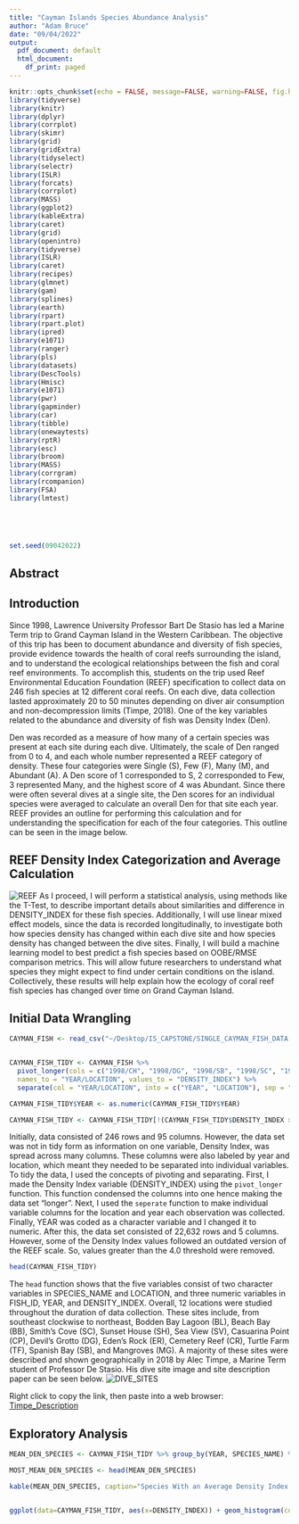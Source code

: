 ```yaml
---
title: "Cayman Islands Species Abundance Analysis"
author: "Adam Bruce"
date: "09/04/2022"
output:
  pdf_document: default
  html_document:
    df_print: paged
---
```



```r
knitr::opts_chunk$set(echo = FALSE, message=FALSE, warning=FALSE, fig.height = 3, fig.width = 6)
library(tidyverse)
library(knitr)
library(dplyr)
library(corrplot)
library(skimr)
library(grid)
library(gridExtra)
library(tidyselect)
library(selectr)
library(ISLR)
library(forcats)
library(corrplot)
library(MASS) 
library(ggplot2)
library(kableExtra)
library(caret)
library(grid)
library(openintro)
library(tidyverse)
library(ISLR)
library(caret)
library(recipes)
library(glmnet)
library(gam)
library(splines)
library(earth)
library(rpart)
library(rpart.plot)
library(ipred)
library(e1071)
library(ranger)
library(pls)
library(datasets)
library(DescTools) 
library(Hmisc)
library(e1071)
library(pwr)
library(gapminder)
library(car) 
library(tibble)
library(onewaytests) 
library(rptR) 
library(esc) 
library(broom) 
library(MASS) 
library(corrgram) 
library(rcompanion)
library(FSA)
library(lmtest) 





set.seed(09042022)
```






## Abstract





\newpage

## Introduction

Since 1998, Lawrence University Professor Bart De Stasio has led a Marine Term trip to Grand Cayman Island in the Western Caribbean. The objective of this trip has been to document abundance and diversity of fish species, provide evidence towards the health of coral reefs surrounding the island, and to understand the ecological relationships between the fish and coral reef environments. To accomplish this, students on the trip used Reef Environmental Education Foundation (REEF) specification to collect data on 246 fish species at 12 different coral reefs. On each dive, data collection lasted approximately 20 to 50 minutes depending on diver air consumption and non-decompression limits (Timpe, 2018). One of the key variables related to the abundance and diversity of fish was Density Index (Den). 

Den was recorded as a measure of how many of a certain species was present at each site during each dive. Ultimately, the scale of Den ranged from 0 to 4, and each whole number represented a REEF category of density. These four categories were Single (S), Few (F), Many (M), and Abundant (A). A Den score of 1 corresponded to S, 2 corresponded to Few, 3 represented Many, and the highest score of 4 was Abundant. Since there were often several dives at a single site, the Den scores for an individual species were averaged to calculate an overall Den for that site each year. REEF provides an outline for performing this calculation and for understanding the specification for each of the four categories. This outline can be seen in the image below. 

## REEF Density Index Categorization and Average Calculation

![REEF](~/Desktop/IS_CAPSTONE/DEN_STANDARDS.png)
As I proceed, I will perform a statistical analysis, using methods like the T-Test, to describe important details about similarities and difference in DENSITY_INDEX for these fish species. Additionally, I will use linear mixed effect models, since the data is recorded longitudinally, to investigate both how species density has changed within each dive site and how species density has changed between the dive sites. Finally, I will build a machine learning model to best predict a fish species based on OOBE/RMSE comparison metrics. This will allow future researchers to understand what species they might expect to find under certain conditions on the island. Collectively, these results will help explain how the ecology of coral reef fish species has changed over time on Grand Cayman Island. 

## Initial Data Wrangling

```r
CAYMAN_FISH <- read_csv("~/Desktop/IS_CAPSTONE/SINGLE_CAYMAN_FISH_DATA.csv")


CAYMAN_FISH_TIDY <- CAYMAN_FISH %>% 
  pivot_longer(cols = c("1998/CH", "1998/DG", "1998/SB", "1998/SC", "1998/TF", "2000/CP", "2000/DG",	"2000/SC",	"2000/CH",	"2000/SB",	"2000/TF",	"2000/SV",	"2000/BB",	"2002/BB",	"2002/DG",	"2002/SB",	"2002/SC",	"2002/SV",	"2002/CP",	"2002/TF",	"2004/CP",	"2004/DG",	"2004/SC",	"2004/SB",	"2004/HM",	"2004/SV",	"2004/BB",	"2006/CR",	"2006/DG",	"2006/CP",	"2006/SB",	"2006/SC",	"2006/SH",	"2006/SV",	"2006/TF",	"2008/BB",	"2008/CP",	"2008/CR",	"2008/DG",	"2008/SC",	"2008/SH",	"2008/SV",	"2008/TF",	"2010/CP",	"2010/CR",	"2010/DG",	"2010/HM",	"2010/SB",	"2010/SC",	"2010/SH",	"2010/SV",	"2010/TF",	"2012/BB",	"2012/CP",	"2012/CR",	"2012/DG",	"2012/ER",	"2012/SV",	"2012/SC",	"2012/SB",	"2012/SH",	"2012/TF",	"2014/BB",	"2014/CP",	"2014/CR",	"2014/CH",	"2014/DG",	"2014/SV",	"2014/SC",	"2014/SB",	"2014/SH",	"2014/TF",	"2016/SC",	"2016/DG",	"2016/CR",	"2016/SH",	"2016/SV",	"2016/CP",	"2016/TF",	"2016/CH",	"2016/SB",	"2016/ER",	"2018/BB",	"2018/CP",	"2018/CR",	"2018/DG",	"2018/ER",	"2018/SV",	"2018/SC",	"2018/SB",	"2018/SH",	"2018/TF"), 
  names_to = "YEAR/LOCATION", values_to = "DENSITY_INDEX") %>%
  separate(col = "YEAR/LOCATION", into = c("YEAR", "LOCATION"), sep = "/")

CAYMAN_FISH_TIDY$YEAR <- as.numeric(CAYMAN_FISH_TIDY$YEAR)

CAYMAN_FISH_TIDY <- CAYMAN_FISH_TIDY[!(CAYMAN_FISH_TIDY$DENSITY_INDEX >= 4.0),]

```

Initially, data consisted of 246 rows and 95 columns. However, the data set was not in tidy form as information on one variable, Density Index, was spread across many columns. These columns were also labeled by year and location, which meant they needed to be separated into individual variables. To tidy the data, I used the concepts of pivoting and separating. First, I made the Density Index variable (DENSITY_INDEX) using the `pivot_longer` function. This function condensed the columns into one hence making the data set "longer". Next, I used the `seperate` function to make individual variable columns for the location and year each observation was collected. Finally, YEAR was coded as a character variable and I changed it to numeric. After this, the data set consisted of 22,632 rows and 5 columns. However, some of the Density Index values followed an outdated version of the REEF scale. So, values greater than the 4.0 threshold were removed.

```r
head(CAYMAN_FISH_TIDY)
```

The `head` function shows that the five variables consist of two character variables in SPECIES_NAME and LOCATION, and three numeric variables in FISH_ID, YEAR, and DENSITY_INDEX. Overall, 12 locations were studied throughout the duration of data collection. These sites include, from southeast clockwise to northeast, Bodden Bay Lagoon (BL), Beach Bay (BB), Smith’s Cove (SC), Sunset House (SH), Sea View (SV), Casuarina Point (CP), Devil’s Grotto (DG), Eden’s Rock (ER), Cemetery Reef (CR), Turtle Farm (TF), Spanish Bay (SB), and Mangroves (MG). A majority of these sites were described and shown geographically in 2018 by Alec Timpe, a Marine Term student of Professor De Stasio. His dive site image and site description paper can be seen below. 
![DIVE_SITES](~/Desktop/IS_CAPSTONE/CAYMAN_MAP.png)

Right click to copy the link, then paste into a web browser: 
[Timpe_Description](file:///Users/adam.bruce/Desktop/IS_CAPSTONE/TIMPE_DESCRIPTION.pdf)





## Exploratory Analysis 

```r

MEAN_DEN_SPECIES <- CAYMAN_FISH_TIDY %>% group_by(YEAR, SPECIES_NAME) %>% summarise(MEAN_DEN = mean(DENSITY_INDEX), STD_DENSITY = sd(DENSITY_INDEX)) %>% filter(MEAN_DEN >= 2.50 & MEAN_DEN <= 4.0) %>% arrange(desc(MEAN_DEN))

MOST_MEAN_DEN_SPECIES <- head(MEAN_DEN_SPECIES)

kable(MEAN_DEN_SPECIES, caption="Species With an Average Density Index Across All Dive Sites of 2.5 or Greater by Year")



```


```r

ggplot(data=CAYMAN_FISH_TIDY, aes(x=DENSITY_INDEX)) + geom_histogram(color="firebrick1", fill = "red4", bins = 10) + facet_wrap(~LOCATION) +  xlim(0,5) + ylim(0,300) + ylab("Frequency") + xlab("Density Index")

```


